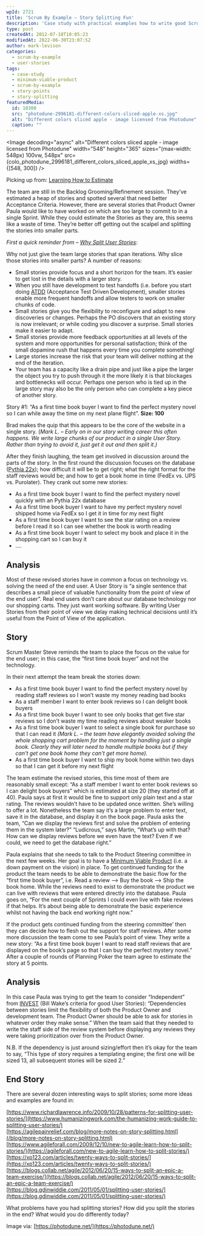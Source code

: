 ```yaml
---
wpId: 2721
title: 'Scrum By Example – Story Splitting Fun'
description: 'Case study with practical examples how to write good Scrum User Stories by story splitting. Keep stories brief and from end user''s point of view. '
type: post
createdAt: 2012-07-18T10:05:23
modifiedAt: 2022-06-30T23:07:52
author: mark-levison
categories:
  - scrum-by-example
  - user-stories
tags:
  - case-study
  - minimum-viable-product
  - scrum-by-example
  - story-points
  - story-splitting
featuredMedia:
  id: 10300
  src: "photodune-2996181-different-colors-sliced-apple-xs.jpg"
  alt: "Different colors sliced apple - image licensed from Photodune"
  caption: ""
---
```





<Image decoding="async" alt="Different colors sliced apple - image licensed from Photodune" width="548" height="365" sizes="(max-width: 548px) 100vw, 548px" src={colo_photodune_2996181_different_colors_sliced_apple_xs_jpg} widths={[548, 300]} />

Picking up from: [Learning How to Estimate](/blog/scrummaster-tales-learning-how-to-estimate.html)

The team are still in the Backlog Grooming/Refinement session. They’ve estimated a heap of stories and spotted several that need better Acceptance Criteria. However, there are several stories that Product Owner Paula would like to have worked on which are too large to commit to in a single Sprint. While they could estimate the Stories as they are, this seems like a waste of time. They’re better off getting out the scalpel and splitting the stories into smaller parts.

_First a quick reminder from – [Why Split User Stories](/blog/story-slicing-how-small-is-enough.html)_:

Why not just give the team large stories that span iterations. Why slice those stories into smaller parts? A number of reasons:

*   Small stories provide focus and a short horizon for the team. It’s easier to get lost in the details with a larger story.
*   When you still have development to test handoffs (i.e. before you start doing [ATDD](https://www.methodsandtools.com/archive/archive.php?id=72) (Acceptance Test Driven Development), smaller stories enable more frequent handoffs and allow testers to work on smaller chunks of code.
*   Small stories give you the flexibility to reconfigure and adapt to new discoveries or changes. Perhaps the PO discovers that an existing story is now irrelevant; or while coding you discover a surprise. Small stories make it easier to adapt.
*   Small stories provide more feedback opportunities at all levels of the system and more opportunities for personal satisfaction; think of the small dopamine rush that happens every time you complete something!
*   Large stories increase the risk that your team will deliver nothing at the end of the iteration.
*   Your team has a capacity like a drain pipe and just like a pipe the larger the object you try to push through it the more likely it is that blockages and bottlenecks will occur. Perhaps one person who is tied up in the large story may also be the only person who can complete a key piece of another story.

Story #1: “As a first time book buyer I want to find the perfect mystery novel so I can while away the time on my next plane flight”. **Size: 100**

Brad makes the quip that this appears to be the core of the website in a single story. (_Mark L. – Early on in our story writing career this often happens. We write large chunks of our product in a single User Story. Rather than trying to avoid it, just get it out and then split it.)_

After they finish laughing, the team get involved in discussion around the parts of the story. In the first round the discussion focuses on the database ([Pythia 22x](https://en.wikipedia.org/wiki/Oracle)); how difficult it will be to get right; what the right format for the staff reviews would be; and how to get a book home in time (FedEx vs. UPS vs. Purolater). They crank out some new stories:

*   As a first time book buyer I want to find the perfect mystery novel quickly with an Pythia 22x database
*   As a first time book buyer I want to have my perfect mystery novel shipped home via FedEx so I get it in time for my next flight
*   As a first time book buyer I want to see the star rating on a review before I read it so I can see whether the book is worth reading
*   As a first time book buyer I want to select my book and place it in the shopping cart so I can buy it
*   ….

## Analysis

Most of these revised stories have in common a focus on technology vs. solving the need of the end user. A User Story is “a single sentence that describes a small piece of valuable functionality from the point of view of the end user”. Real end users don’t care about our database technology nor our shopping carts. They just want working software. By writing User Stories from their point of view we delay making technical decisions until it’s useful from the Point of View of the application.

## Story

Scrum Master Steve reminds the team to place the focus on the value for the end user; in this case, the “first time book buyer” and not the technology.

In their next attempt the team break the stories down:

*   As a first time book buyer I want to find the perfect mystery novel by reading staff reviews so I won’t waste my money reading bad books
*   As a staff member I want to enter book reviews so I can delight book buyers
*   As a first time book buyer I want to see only books that get five star reviews so I don’t waste my time reading reviews about weaker books
*   As a first time book buyer I want to select a single book for purchase so that I can read it _(Mark L. – the team have elegantly avoided solving the whole shopping cart problem for the moment by handling just a single book. Clearly they will later need to handle multiple books but if they can’t get one book home they can’t get more home)._
*   As a first time book buyer I want to ship my book home within two days so that I can get it before my next flight

The team estimate the revised stories, this time most of them are reasonably small except: “As a staff member I want to enter book reviews so I can delight book buyers” which is estimated at size 20 (they started off at 40). Paula says at first it would be fine to support only plain text and a star rating. The reviews wouldn’t have to be updated once written. She’s willing to offer a lot. Nonetheless the team say it’s a large problem to enter text, save it in the database, and display it on the book page. Paula asks the team, “Can we display the reviews first and solve the problem of entering them in the system later?” “Ludicrous,” says Martin, “What’s up with that? How can we display reviews before we even have the text? Even if we could, we need to get the database right.”

Paula explains that she needs to talk to the Product Steering committee in the next few weeks. Her goal is to have a [Minimum Viable Product](https://www.startuplessonslearned.com/2009/08/minimum-viable-product-guide.html) (i.e. a down payment on the vision) in place. To get continued funding for the product the team needs to be able to demonstrate the basic flow for the “first time book buyer”, i.e. Read a review –> Buy the book –> Ship the book home. While the reviews need to exist to demonstrate the product we can live with reviews that were entered directly into the database. Paula goes on, “For the next couple of Sprints I could even live with fake reviews if that helps. It’s about being able to demonstrate the basic experience whilst not having the back end working right now.”

If the product gets continued funding from the steering committee’ then they can decide how to flesh out the support for staff reviews. After some more discussion the team come to see Paula’s point of view. They write a new story: “As a first time book buyer I want to read staff reviews that are displayed on the book’s page so that I can buy the perfect mystery novel.” After a couple of rounds of Planning Poker the team agree to estimate the story at 5 points.

## Analysis

In this case Paula was trying to get the team to consider “Independent” from [INVEST](https://xp123.com/articles/invest-in-good-stories-and-smart-tasks/) (Bill Wake’s criteria for good User Stories): “Dependencies between stories limit the flexibility of both the Product Owner and development team. The Product Owner should be able to ask for stories in whatever order they make sense.” When the team said that they needed to write the staff side of the review system before displaying any reviews they were taking prioritization over from the Product Owner.

N.B. If the dependency is just around sizing/effort then it’s okay for the team to say, “This type of story requires a templating engine; the first one will be sized 13, all subsequent stories will be sized 2.”

## End Story

There are several dozen interesting ways to split stories; some more ideas and examples are found in:

[https://www.richardlawrence.info/2009/10/28/patterns-for-splitting-user-stories/](https://www.humanizingwork.com/the-humanizing-work-guide-to-splitting-user-stories/)  
[https://agilepainrelief.com/blog/more-notes-on-story-splitting.html](/blog/more-notes-on-story-splitting.html)  
[https://www.agileforall.com/2009/12/10/new-to-agile-learn-how-to-split-stories/](https://agileforall.com/new-to-agile-learn-how-to-split-stories/)  
[https://xp123.com/articles/twenty-ways-to-split-stories/](https://xp123.com/articles/twenty-ways-to-split-stories/)  
[https://blogs.collab.net/agile/2012/06/20/15-ways-to-split-an-epic-a-team-exercise/](https://blogs.collab.net/agile/2012/06/20/15-ways-to-split-an-epic-a-team-exercise/)  
[https://blog.gdinwiddie.com/2011/05/01/splitting-user-stories/](https://blog.gdinwiddie.com/2011/05/01/splitting-user-stories/)

What problems have you had splitting stories? How did you split the stories in the end? What would you do differently today?

Image via: [https://photodune.net/](https://photodune.net/)